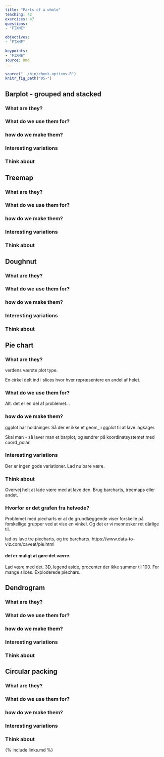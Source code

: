 ```yaml
---
title: "Parts of a whole"
teaching: 42
exercises: 47
questions: 
- "FIXME"

objectives:
- "FIXME"

keypoints:
- "FIXME"
source: Rmd
---
```


```r
source("../bin/chunk-options.R")
knitr_fig_path("05-")
```

## Barplot - grouped and stacked
### What are they?

### What do we use them for?

### how do we make them?

### Interesting variations

### Think about

## Treemap

### What are they?

### What do we use them for?

### how do we make them?

### Interesting variations

### Think about

## Doughnut

### What are they?

### What do we use them for?

### how do we make them?

### Interesting variations

### Think about

## Pie chart

### What are they?

verdens værste plot type.

En cirkel delt ind i slices hvor hver repræsentere en andel af helet.

### What do we use them for?
Alt. det er en del af problemet...


### how do we make them?


ggplot har holdninger. Så der er ikke et geom_ i ggplot til at lave 
lagkager.

Skal man - så laver man et barplot, og ændrer på koordinatsystemet med 
coord_polar. 



### Interesting variations

Der er ingen gode variationer. Lad nu bare være.

### Think about

Overvej helt at lade være med at lave den. Brug barcharts, treemaps eller andet.

### Hvorfor er det grafen fra helvede?

Problemet med piecharts er at de grundlæggende viser forskelle på forskellige
grupper ved at vise en vinkel. Og det er vi mennesker ret dårlige til.

lad os lave tre piecharts, og tre barcharts. 
https://www.data-to-viz.com/caveat/pie.html

#### det er muligt at gøre det værre.

Lad være med det. 
3D, legend aside, procenter der ikke summer til 100. For mange slices.
Exploderede piechars.

## Dendrogram

### What are they?

### What do we use them for?

### how do we make them?

### Interesting variations

### Think about

## Circular packing
### What are they?

### What do we use them for?

### how do we make them?

### Interesting variations

### Think about

{% include links.md %}